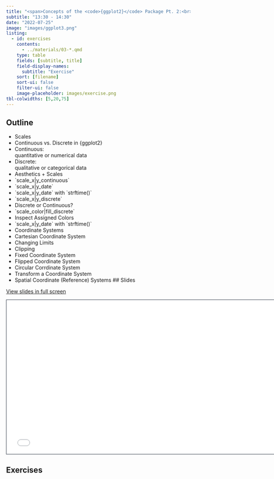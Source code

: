 ---
title: "<span>Concepts of the <code>{ggplot2}</code> Package Pt. 2:<br><span style='font-weight:500;'>Facets, Scales, and Coordinate System</span></span>"
subtitle: "13:30 - 14:30"
date: "2022-07-25"
image: "images/ggplot3.png"
listing:
  - id: exercises
    contents:
      - ../materials/03-*.qmd
    type: table
    fields: [subtitle, title]
    field-display-names:
      subtitle: "Exercise"
    sort: [filename]
    sort-ui: false
    filter-ui: false
    image-placeholder: images/exercise.png
tbl-colwidths: [5,20,75]
---

## Outline

-   Scales
-   Continuous vs. Discrete in {ggplot2}
-   Continuous:<br>quantitative or numerical data
-   Discrete:<br>qualitative or categorical data
-   Aesthetics + Scales
-   \`scale_x\|y_continuous\`
-   \`scale_x\|y_date\`
-   \`scale_x\|y_date\` with \`strftime()\`
-   \`scale_x\|y_discrete\`
-   Discrete or Continuous?
-   \`scale_color\|fill_discrete\`
-   Inspect Assigned Colors
-   \`scale_x\|y_date\` with \`strftime()\`
-   Coordinate Systems
-   Cartesian Coordinate System
-   Changing Limits
-   Clipping
-   Fixed Coordinate System
-   Flipped Coordinate System
-   Circular Corrdinate System
-   Transform a Coordinate System
-   Spatial Coordinate (Reference) Systems \## Slides

[View slides in full screen](../materials/03_concepts_pt2.html)

```{=html}
<iframe class="slide-deck" src="../materials/03_concepts_pt2.html" height="420" width="747" style="border: 1px solid #2e3846;"></iframe>
```
## Exercises

::: {#exercises}
:::
